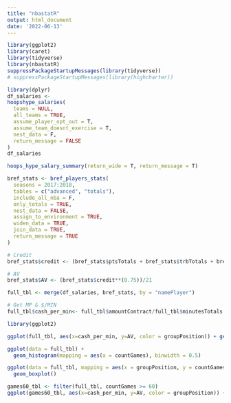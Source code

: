 ---
title: "nbastatR"
output: html_document
date: '2022-06-13'
---

```{r setup, include=FALSE}
library(ggplot2)
library(caret)
library(tidyverse)
library(nbastatR)
suppressPackageStartupMessages(library(tidyverse))
# suppressPackageStartupMessages(library(highcharter))
```



```{r Salary, echo = FALSE}
library(dplyr)
df_salaries <-
hoopshype_salaries(
  teams = NULL,
  all_teams = TRUE,
  assume_player_opt_out = T,
  assume_team_doesnt_exercise = T,
  nest_data = F,
  return_message = FALSE
)
df_salaries
```




```{r salary summary}
hoops_hype_salary_summary(return_wide = T, return_message = T)
```




```{r B Ref stats}
bref_stats <- bref_players_stats(
  seasons = 2017:2018,
  tables = c("advanced", "totals"),
  include_all_nba = F,
  only_totals = TRUE,
  nest_data = FALSE,
  assign_to_environment = TRUE,
  widen_data = TRUE,
  join_data = TRUE,
  return_message = TRUE
)
```



```{r Get Credit & AV }
# Credit
bref_stats$credit <- (bref_stats$ptsTotals + bref_stats$trbTotals + bref_stats$astTotals + bref_stats$stlTotals + bref_stats$blkTotals) - (bref_stats$fgaTotals - bref_stats$fgmTotals) - (bref_stats$ftaTotals - bref_stats$ftmTotals) - bref_stats$tovTotals

# AV
bref_stats$AV <- (bref_stats$credit**(0.75))/21

```



```{r Get $/MIN}
full_tbl <- merge(df_salaries, bref_stats, by = "namePlayer")

# Get MP & $/MIN
full_tbl$cash_per_min<- full_tbl$amountContract/full_tbl$minutesTotals

```




```{r cash_per_min vs AV}
library(ggplot2)

ggplot(full_tbl, aes(x=cash_per_min, y=AV, color = groupPosition)) + geom_point()
```

```{r gamesPlayed}
ggplot(data = full_tbl) +
  geom_histogram(mapping = aes(x = countGames), binwidth = 0.5)
```



```{r gamesPlayed by position}
ggplot(data = full_tbl, mapping = aes(x = groupPosition, y = countGames)) +
  geom_boxplot()
```



```{r cash_per_min vs AV}

games60_tbl <- filter(full_tbl, countGames >= 60)
ggplot(games60_tbl, aes(x=cash_per_min, y=AV, color = groupPosition)) + geom_point()
```


